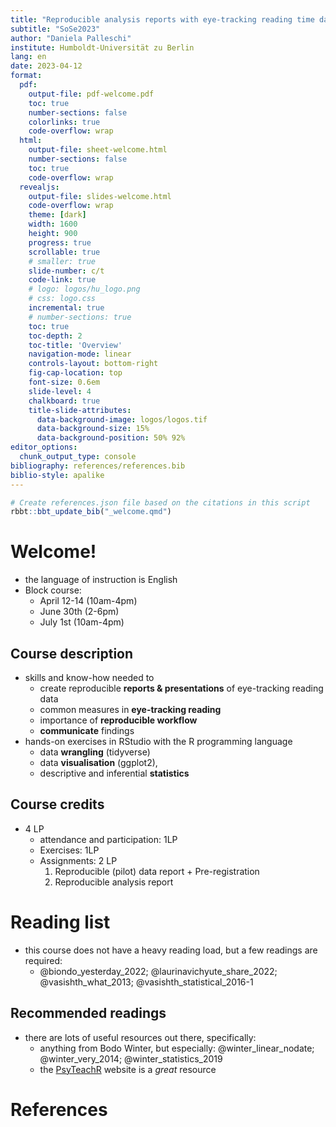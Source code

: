 ```yaml
---
title: "Reproducible analysis reports with eye-tracking reading time data"
subtitle: "SoSe2023"
author: "Daniela Palleschi"
institute: Humboldt-Universität zu Berlin
lang: en
date: 2023-04-12
format: 
  pdf:
    output-file: pdf-welcome.pdf
    toc: true
    number-sections: false
    colorlinks: true
    code-overflow: wrap
  html:
    output-file: sheet-welcome.html
    number-sections: false
    toc: true
    code-overflow: wrap
  revealjs:
    output-file: slides-welcome.html
    code-overflow: wrap
    theme: [dark]
    width: 1600
    height: 900
    progress: true
    scrollable: true
    # smaller: true
    slide-number: c/t
    code-link: true
    # logo: logos/hu_logo.png
    # css: logo.css
    incremental: true
    # number-sections: true
    toc: true
    toc-depth: 2
    toc-title: 'Overview'
    navigation-mode: linear
    controls-layout: bottom-right
    fig-cap-location: top
    font-size: 0.6em
    slide-level: 4
    chalkboard: true
    title-slide-attributes: 
      data-background-image: logos/logos.tif
      data-background-size: 15%
      data-background-position: 50% 92%
editor_options: 
  chunk_output_type: console
bibliography: references/references.bib
biblio-style: apalike
---
```


```r
# Create references.json file based on the citations in this script
rbbt::bbt_update_bib("_welcome.qmd")
```

# Welcome!

-   the language of instruction is English
-   Block course:
    -   April 12-14 (10am-4pm)
    -   June 30th (2-6pm)
    -   July 1st (10am-4pm)
    
## Course description

- skills and know-how needed to 
  + create reproducible **reports & presentations** of eye-tracking reading data
  + common measures in **eye-tracking reading**
  + importance of **reproducible workflow**
  + **communicate** findings

- hands-on exercises in RStudio with the R programming language
  + data **wrangling** (tidyverse)
  + data **visualisation** (ggplot2), 
  + descriptive and inferential **statistics**
  
## Course credits

- 4 LP
  + attendance and participation: 1LP
  + Exercises: 1LP
  + Assignments: 2 LP
    1. Reproducible (pilot) data report + Pre-registration
    2. Reproducible analysis report

# Reading list

-   this course does not have a heavy reading load, but a few readings are required:
    -   @biondo_yesterday_2022; @laurinavichyute_share_2022; @vasishth_what_2013; @vasishth_statistical_2016-1

## Recommended readings

- there are lots of useful resources out there, specifically:
  + anything from Bodo Winter, but especially: @winter_linear_nodate; @winter_very_2014; @winter_statistics_2019
  + the [PsyTeachR](https://psyteachr.github.io/) website is a *great* resource
  

# References {.unlisted .unnumbered visibility="uncounted"}

::: {#refs custom-style="Bibliography"}
:::
